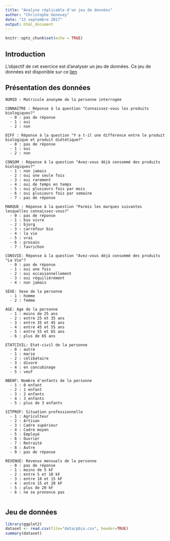 ```yaml
---
title: "Analyse réplicable d'un jeu de données"
author: "Christophe Genevey"
date: "13 septembre 2017"
output: html_document
---
```


```r
knitr::opts_chunk$set(echo = TRUE)
```

## Introduction

L'objectif de cet exercice est d'analyser un jeu de données. Ce jeu de données est disponible sur ce [lien](https://github.com/GeneveyC/METHOD/blob/master/data/pbio.csv)

## Présentation des données

```
NUMID : Matricule anonyme de la personne interrogée

CONNAITRE : Réponse à la question "Connaissez-vous les produits biologiques?"
  - 0 : pas de réponse
  - 1 : oui
  - 2 : non

DIFF : Réponse à la question "Y a t-il une différence entre le produit biologique et produit diététique?"
  - 0 : pas de réponse
  - 1 : oui
  - 2 : non

CONSOM : Réponse à la question "Avez-vous déjà consommé des produits biologiques?"
  - 1 : non jamais
  - 2 : oui une seule fois
  - 3 : oui rarement
  - 4 : oui de temps en temps
  - 5 : oui plusieurs fois par mois
  - 6 : oui plusieurs fois par semaine
  - 7 : pas de réponse

MARQUE : Réponse à la question "Parmis les marques suivantes lesquelles connaissez-vous?"
  - 0 : pas de réponse
  - 1 : bio vivre
  - 2 : bjorg
  - 3 : carrefour bio
  - 4 : la vie
  - 5 : vrai
  - 6 : prosain
  - 7 : favrichon

CONSVIE: Réponse à la question "Avez-vous déjà consommé des produits "La Vie"?
  - 0 : pas de réponse
  - 1 : oui une fois
  - 2 : oui occasionnellement
  - 3 : oui réguiliérement
  - 4 : non jamais

SEXE: Sexe de la personne
  - 1 : homme
  - 2 : femme

AGE: Age de la personne
  - 1 : moins de 25 ans
  - 2 : entre 25 et 35 ans
  - 3 : entre 35 et 45 ans
  - 4 : entre 45 et 55 ans
  - 5 : entre 55 et 65 ans
  - 6 : plus de 65 ans

ETATCIVIL: Etat-civil de la personne
  - 0 : autre
  - 1 : marie
  - 2 : celibataire
  - 3 : divoré
  - 4 : en concubinage
  - 5 : veuf

NBENF: Nombre d'enfants de la personne
  - 1 : 0 enfant
  - 2 : 1 enfant
  - 3 : 2 enfants
  - 4 : 3 enfants
  - 5 : plus de 3 enfants

SITPROF: Situation professionnelle
  - 1 : Agriculteur
  - 2 : Artisan
  - 3 : Cadre supérieur
  - 4 : Cadre moyen
  - 5 : Employé
  - 6 : Ouvrier
  - 7 : Retraité
  - 8 : Autre
  - 9 : pas de réponse

REVENUE: Revenus mensuels de la personne
  - 0 : pas de réponse
  - 1 : moins de 5 kF
  - 2 : entre 5 et 10 kF
  - 3 : entre 10 et 15 kF
  - 4 : entre 15 et 20 kF
  - 5 : plus de 20 kF
  - 6 : ne se prononce pas
  
```

## Jeu de données

```r
library(ggplot2)
dataset <- read.csv(file="data/pbio.csv", header=TRUE)
summary(dataset)
```

